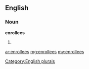 ==English==

===Noun===
'''enrollees'''

# {{plural of|[[enrollee]]}}

[[Category:English plurals]]

[[ar:enrollees]]
[[mg:enrollees]]
[[my:enrollees]]